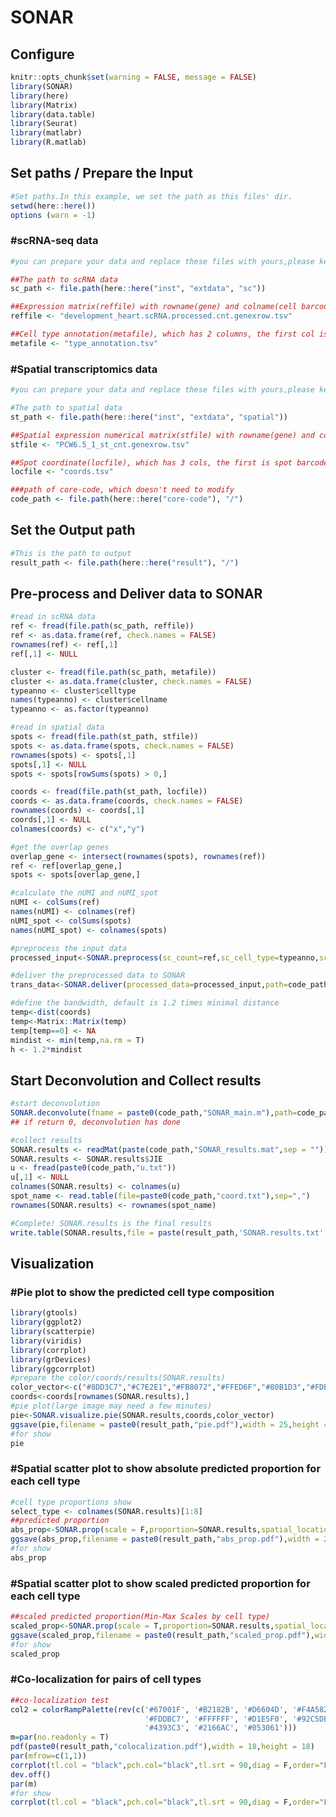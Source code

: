 
# SONAR 

## Configure

```{r setup}
knitr::opts_chunk$set(warning = FALSE, message = FALSE)
library(SONAR)
library(here)
library(Matrix)
library(data.table)
library(Seurat)
library(matlabr)
library(R.matlab)
```
## Set paths / Prepare the Input

```{r}
#Set paths.In this example, we set the path as this files' dir.
setwd(here::here())
options (warn = -1)
```
### #scRNA-seq data
```{r,warning=FALSE}
#you can prepare your data and replace these files with yours,please keep the same format

##The path to scRNA data
sc_path <- file.path(here::here("inst", "extdata", "sc"))

##Expression matrix(reffile) with rowname(gene) and colname(cell barcode)
reffile <- "development_heart.scRNA.processed.cnt.genexrow.tsv"

##Cell type annotation(metafile), which has 2 columns, the first col is cell barcode(same as colname in reffile), the second is cell type annotation. This file has header of colnames:"cellname","celltype"
metafile <- "type_annotation.tsv"
```
### #Spatial transcriptomics data
```{r,warning=FALSE}
#you can prepare your data and replace these files with yours,please keep the same format

#The path to spatial data
st_path <- file.path(here::here("inst", "extdata", "spatial"))

##Spatial expression numerical matrix(stfile) with rowname(gene) and colname(spot barcodes)
stfile <- "PCW6.5_1_st_cnt.genexrow.tsv"

##Spot coordinate(locfile), which has 3 cols, the first is spot barcodes(same as colname in stfile), the second is x coord(numeric), the third is y coord(numeric). This file has header of colnames: "barcodes","xcoord","ycoord"
locfile <- "coords.tsv"

###path of core-code, which doesn't need to modify
code_path <- file.path(here::here("core-code"), "/")
```

## Set the Output path
```{r,warning=FALSE}
#This is the path to output
result_path <- file.path(here::here("result"), "/")
```
## Pre-process and Deliver data to SONAR

```{r,message=FALSE, warning=FALSE}
#read in scRNA data
ref <- fread(file.path(sc_path, reffile))
ref <- as.data.frame(ref, check.names = FALSE)
rownames(ref) <- ref[,1]
ref[,1] <- NULL

cluster <- fread(file.path(sc_path, metafile))
cluster <- as.data.frame(cluster, check.names = FALSE)
typeanno <- cluster$celltype
names(typeanno) <- cluster$cellname
typeanno <- as.factor(typeanno)

#read in spatial data
spots <- fread(file.path(st_path, stfile))
spots <- as.data.frame(spots, check.names = FALSE)
rownames(spots) <- spots[,1]
spots[,1] <- NULL
spots <- spots[rowSums(spots) > 0,]

coords <- fread(file.path(st_path, locfile))
coords <- as.data.frame(coords, check.names = FALSE)
rownames(coords) <- coords[,1]
coords[,1] <- NULL
colnames(coords) <- c("x","y")

#get the overlap genes
overlap_gene <- intersect(rownames(spots), rownames(ref))
ref <- ref[overlap_gene,]
spots <- spots[overlap_gene,]

#calculate the nUMI and nUMI_spot
nUMI <- colSums(ref)
names(nUMI) <- colnames(ref)
nUMI_spot <- colSums(spots)
names(nUMI_spot) <- colnames(spots)

#preprocess the input data
processed_input<-SONAR.preprocess(sc_count=ref,sc_cell_type=typeanno,sc_nUMI=nUMI,sp_coords=coords,sp_count=spots,sp_nUMI=nUMI_spot,cores=8)

#deliver the preprocessed data to SONAR
trans_data<-SONAR.deliver(processed_data=processed_input,path=code_path)

#define the bandwidth, default is 1.2 times minimal distance
temp<-dist(coords)
temp<-Matrix::Matrix(temp)
temp[temp==0] <- NA
mindist <- min(temp,na.rm = T)
h <- 1.2*mindist
```
## Start Deconvolution and Collect results
```{r,warning=FALSE}
#start deconvolution
SONAR.deconvolute(fname = paste0(code_path,"SONAR_main.m"),path=code_path,h,wait = TRUE)
## if return 0, deconvolution has done

#collect results
SONAR.results <- readMat(paste(code_path,"SONAR_results.mat",sep = ""))
SONAR.results <- SONAR.results$JIE
u <- fread(paste0(code_path,"u.txt"))
u[,1] <- NULL
colnames(SONAR.results) <- colnames(u)
spot_name <- read.table(file=paste0(code_path,"coord.txt"),sep=",")
rownames(SONAR.results) <- rownames(spot_name)

#Complete! SONAR.results is the final results
write.table(SONAR.results,file = paste(result_path,'SONAR.results.txt',sep=""),sep = ",")

```

## Visualization

### #Pie plot to show the predicted cell type composition

```{r,warning=FALSE}
library(gtools)
library(ggplot2)
library(scatterpie)
library(viridis)
library(corrplot)
library(grDevices)
library(ggcorrplot)
#prepare the color/coords/results(SONAR.results)
color_vector<-c("#8DD3C7","#C7E2E1","#FB8072","#FFED6F","#80B1D3","#FDB462","#B3DE69","#FCCDE5","#D9D9D9","#BDB8D5","#CCEBC5","#D1C3D1","#A6CEE3","#1F78B4","PaleTurquoise","#6A3D9A","#1B9E77","#E41A1C","pink","#F781BF")
coords<-coords[rownames(SONAR.results),]
#pie plot(large image may need a few minutes)
pie<-SONAR.visualize.pie(SONAR.results,coords,color_vector)
ggsave(pie,filename = paste0(result_path,"pie.pdf"),width = 25,height = 25,units = "in")
#for show
pie
```

### #Spatial scatter plot to show absolute predicted proportion for each cell type 

```{r,warning=FALSE}
#cell type proportions show
select_type <- colnames(SONAR.results)[1:8]
##predicted proportion
abs_prop<-SONAR.prop(scale = F,proportion=SONAR.results,spatial_location=coords,select_type=select_type,NumCols = 4)
ggsave(abs_prop,filename = paste0(result_path,"abs_prop.pdf"),width = 25,height = 25,units = "in")
#for show
abs_prop
```

### #Spatial scatter plot to show scaled predicted proportion for each cell type 

```{r,warning=FALSE}
##scaled predicted proportion(Min-Max Scales by cell type)
scaled_prop<-SONAR.prop(scale = T,proportion=SONAR.results,spatial_location=coords,select_type=select_type,NumCols = 4,colors = turbo(20,alpha = 0.8))
ggsave(scaled_prop,filename = paste0(result_path,"scaled_prop.pdf"),width = 25,height = 25,units = "in")
#for show
scaled_prop
```

### #Co-localization for pairs of cell types 

```{r,warning=FALSE}
##co-localization test
col2 = colorRampPalette(rev(c('#67001F', '#B2182B', '#D6604D', '#F4A582',
                              '#FDDBC7', '#FFFFFF', '#D1E5F0', '#92C5DE',
                              '#4393C3', '#2166AC', '#053061')))
m=par(no.readonly = T)
pdf(paste0(result_path,"colocalization.pdf"),width = 18,height = 18)
par(mfrow=c(1,1))
corrplot(tl.col = "black",pch.col="black",tl.srt = 90,diag = F,order="FPC",col=col2(200),corr =cor(SONAR.results,method="spearman"), p.mat = round(cor_pmat(SONAR.results,method = "spearman"),6),method = "circle",type = "lower",insig="label_sig",sig.level = c(.0001,.001, .01, .05),pch.cex = 1)
dev.off()
par(m)
#for show
corrplot(tl.col = "black",pch.col="black",tl.srt = 90,diag = F,order="FPC",col=col2(200),corr =cor(SONAR.results,method="spearman"), p.mat = round(cor_pmat(SONAR.results,method = "spearman"),6),method = "circle",type = "lower",insig="label_sig",sig.level = c(.0001,.001, .01, .05),pch.cex = 1)
```
